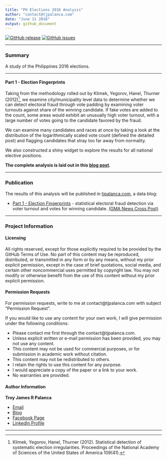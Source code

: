 ```yaml
---
title: "PH Elections 2016 Analysis"
author: "contact@tjpalanca.com"
date: "June 11 2016"
output: github_document
---
```


[![GitHub release](https://img.shields.io/github/release/tjpalanca/ph-elections-2016-analysis.svg?maxAge=2592000)](https://github.com/tjpalanca/fast-food-wars/) [![GitHub issues](https://img.shields.io/github/issues/tjpalanca/ph-elections-2016-analysis.svg?maxAge=2592000)](https://github.com/tjpalanca/fast-food-wars/issues)

---

### Summary
 
A study of the Philippines 2016 elections.

---

#### Part 1 - Election Fingerprints

Taking from the methodology rolled out by Klimek, Yegorov, Hanel, Thurner (2012)[^1], we examine city/municipality level data to determine whether we can detect electoral fraud through vote padding by examining voter turnouts against share of the winning candidate. If fake votes are added to the count, some areas would exhibit an unusually high voter turnout, with a large number of votes going to the candidate favored by the fraud.

We can examine many candidates and races at once by taking a look at the distribution of the logarithmically scaled vote count (defined the detailed post) and flagging candidates that stray too far away from normality.

We also constructed a shiny widget to explore the results for all national elective positions.

**The complete analysis is laid out in this [blog post](http://tjpalanca.com/2016/05/on-elections-part-1.html).**

---

### Publication

The results of this analysis will be published in [tjpalanca.com](http://www.tjpalanca.com), a data blog:

* [Part 1 - Election Fingerprints](http://tjpalanca.com/2016/05/on-elections-part-1.html) - statistical electoral fraud detection via voter turnout and votes for winning candidate. [(GMA News Cross Post)](http://www.gmanetwork.com/news/story/568132/scitech/science/on-the-elections-part-1-election-fingerprints?utm_source=GMANews&utm_medium=Facebook&utm_campaign=GMANewsFacebook)

---

### Project Information

#### Licensing

All rights reserved, except for those explicitly required to be provided by the GitHub Terms of Use. No part of this content may be reproduced, distributed, or transmitted in any form or by any means, without my prior explicit permission, except in the case of brief quotations, social media, and certain other noncommercial uses permitted by copyright law. You may not modify or otherwise benefit from the use of this content without my prior explicit permission.

#### Permission Requests

For permission requests, write to me at contact@tjpalanca.com with subject "Permission Request".

If you would like to use any content for your own work, I will give permission under the following conditions:

* Please contact me first through the contact@tjpalanca.com.
* Unless explicit written or e-mail permission has been provided, you may not use any content.
* This content may not be used for commercial purposes, or for submission in academic work without citation.
* This content may not be redistributed to others.
* I retain the rights to use this content for any purpose.
* I would appreciate a copy of the paper or a link to your work.
* No warranties are provided.

#### Author Information

**Troy James R Palanca**  

* [Email](contact@tjpalanca.com)
* [Blog](http://www.tjpalanca.com)
* [Facebook Page](http://www.facebook.com/tjpalanca.blog)
* [LinkedIn Profile](http://ph.linkedin.com/in/tjpalanca)

---

[^1]: Klimek, Yegorov, Hanel, Thurner (2012). Statistical detection of systematic election irregularities. Proceedings of the National Academy of Sciences of the United States of America 109(41).

